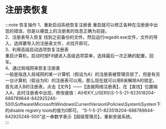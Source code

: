 
# 注册表恢复

:::note 恢复操作
 1、重新启动系统恢复注册表
 重启就可以修正各种在注册表中出现的错误，但是以硬盘上的注册表的信息正确为前提。<br/>
 2、注册表导入恢复
 找到之前备份的文件，然后运行regedit.exe文件，文件的导入，选择要导入的注册表文件，点找开即可。<br/>
 <BasicImageViewer src="https://docusaurus-1315095412.cos.ap-beijing.myqcloud.com/image/DocsThirdCategory/19.png" />
 3、利用高级启动选项恢复注册表<br/>
 重启计算机，启动时按F8键进入高级选项菜单，选择最后一次正确的配置，回车。<br/>
 4、通过局域网来恢复注册表<br/>
 一般是指连入局域网的某一计算机（假设为A）的注册表被管理员锁了，但是有另一台计算机（假设为B）的注册表可以用，那么现在就可以用B来解除A的锁定。<br/>
  首先进入B的注册表，点击【文件】——【连接网络注册表】，在【查找】位置输入A，此时注册表中出现，修改键值：A\HEKY_USERS\S-1-5-21-823518204-688789844-842925246-500\Software\Microsoft\Windows\CurrentVersion\Policies\System\System下的disable registry tools的值为0即可。
 “S-1-5-21-823518204-688789844-842925246-500”这一串数字表示【超级管理员】，重新安装系统。<br/>
:::
